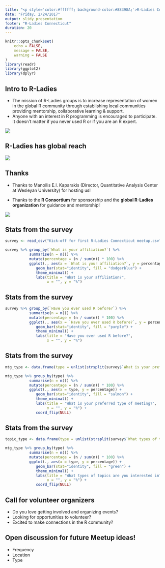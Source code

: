 ```yaml
---
title: "<p style='color:#ffffff; background-color:#88398A;'>R-Ladies Connecticut Kickoff!</p>"
date: "Friday, 2/24/2017"
output: slidy_presentation
footer: "R-Ladies Connecticut"
duration: 20
---
```


```r
knitr::opts_chunk$set(
	echo = FALSE,
	message = FALSE,
	warning = FALSE
)
library(readr)
library(ggplot2)
library(dplyr)
```

## Intro to R-Ladies

- The mission of R-Ladies groups is to increase representation of women in the global R community through establishing local communities providing mentorship, collaborative learning & support. 
- Anyone with an interest in R programming is encouraged to participate. It doesn't matter if you never used R or if you are an R expert.

![](img/R-LadiesGlobal_RBG_online_LogoWithText_Horizontal.png)

## R-Ladies has global reach

![](img/Screen Shot 2017-02-19 at 19.09.49.png)

## Thanks

- Thanks to Manoilis E.I. Kaparakis (Director, Quantitative Analysis Center at Wesleyan University) for hosting us!

- Thanks to the **R Consortium** for sponsorship and the **global R-Ladies organization** for guidance and mentorship!

![](img/RConsortium_Horizontal_Pantone.png)


## Stats from the survey 

```r
survey <- read_csv("Kick-off for first R-Ladies Connecticut meetup.csv")

survey %>% group_by(`What is your affiliation?`) %>% 
           summarise(n = n()) %>% 
           mutate(percentage = (n / sum(n)) * 100) %>% 
           ggplot(., aes(x = `What is your affiliation?`, y = percentage)) +
              geom_bar(stat="identity", fill = "dodgerblue") +
              theme_minimal() +
              labs(title = "What is your affiliation?", 
                   x = "", y = "%")
```

## Stats from the survey

```r
survey %>% group_by(`Have you ever used R before?`) %>% 
           summarise(n = n()) %>% 
           mutate(percentage = (n / sum(n)) * 100) %>% 
           ggplot(., aes(x = `Have you ever used R before?`, y = percentage)) +
              geom_bar(stat="identity", fill = "purple") +
              theme_minimal() +
              labs(title = "Have you ever used R before?", 
                   x = "", y = "%")
```

## Stats from the survey

```r
mtg_type <- data.frame(type = unlist(strsplit(survey$`What is your preferred type of meeting?`, ";")))

mtg_type %>% group_by(type) %>% 
           summarise(n = n()) %>% 
           mutate(percentage = (n / sum(n)) * 100) %>% 
           ggplot(., aes(x = type, y = percentage)) +
              geom_bar(stat="identity", fill = "salmon") +
              theme_minimal() +
              labs(title = "What is your preferred type of meeting?", 
                   x = "", y = "%") +
              coord_flip(NULL)
```

## Stats from the survey

```r
topic_type <- data.frame(type = unlist(strsplit(survey$`What types of topics are you interested in?`, ";")))

mtg_type %>% group_by(type) %>% 
           summarise(n = n()) %>% 
           mutate(percentage = (n / sum(n)) * 100) %>% 
           ggplot(., aes(x = type, y = percentage)) +
              geom_bar(stat="identity", fill = "green") +
              theme_minimal() +
              labs(title = "What types of topics are you interested in?", 
                   x = "", y = "%") +
              coord_flip(NULL)
```


## Call for volunteer organizers 

- Do you love getting involved and organizing events?
- Looking for opportunities to volunteer?
- Excited to make connections in the R community?

## Open discussion for future Meetup ideas! 

- Frequency
- Location
- Type
